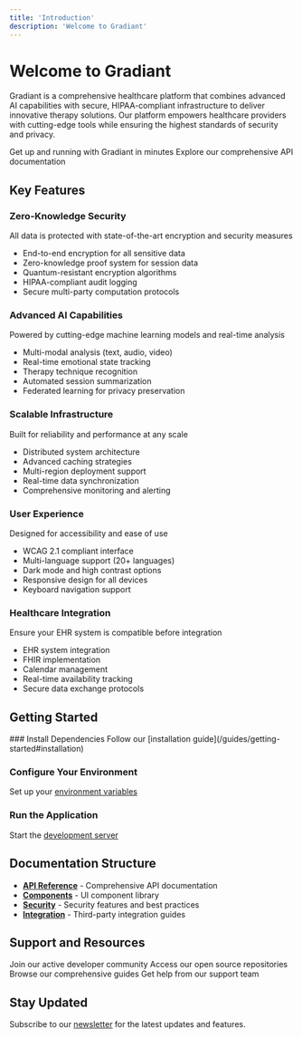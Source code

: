 ```yaml
---
title: 'Introduction'
description: 'Welcome to Gradiant'
---
```


# Welcome to Gradiant

Gradiant is a comprehensive healthcare platform that combines advanced AI capabilities with secure, HIPAA-compliant infrastructure to deliver innovative therapy solutions. Our platform empowers healthcare providers with cutting-edge tools while ensuring the highest standards of security and privacy.

<CardGroup cols={2}>
  <Card title="Quick Start" icon="rocket" href="/guides/getting-started">
    Get up and running with Gradiant in minutes
  </Card>
  <Card title="API Reference" icon="code" href="/api/overview">
    Explore our comprehensive API documentation
  </Card>
</CardGroup>

## Key Features

### Zero-Knowledge Security

<Tip>All data is protected with state-of-the-art encryption and security measures</Tip>

- End-to-end encryption for all sensitive data
- Zero-knowledge proof system for session data
- Quantum-resistant encryption algorithms
- HIPAA-compliant audit logging
- Secure multi-party computation protocols

### Advanced AI Capabilities

<Note>Powered by cutting-edge machine learning models and real-time analysis</Note>

- Multi-modal analysis (text, audio, video)
- Real-time emotional state tracking
- Therapy technique recognition
- Automated session summarization
- Federated learning for privacy preservation

### Scalable Infrastructure

<Info>Built for reliability and performance at any scale</Info>

- Distributed system architecture
- Advanced caching strategies
- Multi-region deployment support
- Real-time data synchronization
- Comprehensive monitoring and alerting

### User Experience

<Check>Designed for accessibility and ease of use</Check>

- WCAG 2.1 compliant interface
- Multi-language support (20+ languages)
- Dark mode and high contrast options
- Responsive design for all devices
- Keyboard navigation support

### Healthcare Integration

<Warning>Ensure your EHR system is compatible before integration</Warning>

- EHR system integration
- FHIR implementation
- Calendar management
- Real-time availability tracking
- Secure data exchange protocols

## Getting Started

<Steps>
  ### Install Dependencies
  Follow our [installation guide](/guides/getting-started#installation)

### Configure Your Environment

Set up your [environment variables](/guides/getting-started#configuration)

### Run the Application

Start the [development server](/guides/getting-started#running-the-application)

</Steps>

## Documentation Structure

- [**API Reference**](/api/overview) - Comprehensive API documentation
- [**Components**](/components/overview) - UI component library
- [**Security**](/security/overview) - Security features and best practices
- [**Integration**](/api/integration) - Third-party integration guides

## Support and Resources

<CardGroup cols={2}>
  <Card title="Discord Community" icon="discord" href="https://discord.gg/gradiant">
    Join our active developer community
  </Card>
  <Card title="GitHub" icon="github" href="https://github.com/gradiant">
    Access our open source repositories
  </Card>
  <Card title="Documentation" icon="book" href="/docs">
    Browse our comprehensive guides
  </Card>
  <Card title="Support" icon="headset" href="mailto:support@gradiant.dev">
    Get help from our support team
  </Card>
</CardGroup>

## Stay Updated

Subscribe to our [newsletter](https://gradiant.dev/newsletter) for the latest updates and features.
